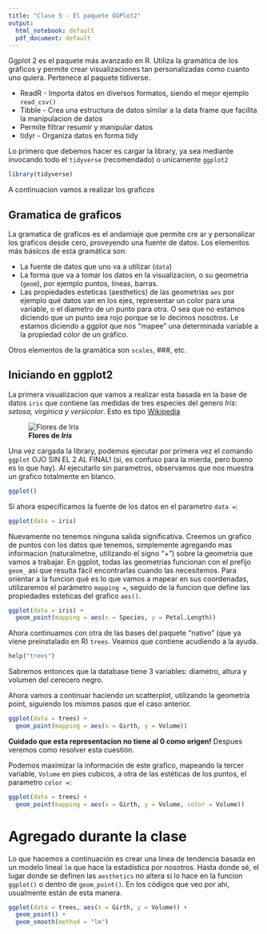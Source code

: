 ```yaml
---
title: "Clase 5 - El paquete GGPlot2"
output:
  html_notebook: default
  pdf_document: default
---
```



Ggplot 2 es el paquete más avanzado en R. Utiliza la gramática de los gráficos y permite crear visualizaciones tan personalizadas como cuanto uno quiera. Pertenece al paquete tidiverse. 

  * ReadR - Importa datos en diversos formatos, siendo el mejor ejemplo `read_csv()`
  * Tibble - Crea una estructura de datos similar a la data frame que facilita la manipulacion de datos
  * Permite filtrar resumir y manipular datos
  * tidyr - Organiza datos en forma tidy

Lo primero que debemos hacer es cargar la library, ya sea mediante invocando todo el `tidyverse` (recomendado) o unicamente `ggplot2`

```r
library(tidyverse)
```

A continuacion vamos a realizar los graficos

## Gramatica de graficos

La gramatica de graficos es el andamiaje que permite cre
ar y personalizar los graficos desde cero, proveyendo una fuente de datos. Los elementos más básicos de esta gramática son:

  * La fuente de datos que uno va a utilizar (`data`)
  * La forma que va a tomar los datos en la visualizacion, o su geometria (`geom`), por ejemplo puntos, líneas, barras. 
  * Las propiedades esteticas (aesthetics) de las geometrias `aes` por ejemplo qué datos van en los ejes, representar un color para una variable, o el diametro de un punto para otra. O sea que no estamos diciendo que un punto sea rojo porque se lo decimos nosotros. Le estamos diciendo a ggplot que nos "mapee" una determinada variable a la propiedad color de un gráfico.
  
Otros elementos de la gramática son `scales`, ###, etc. 

## Iniciando en ggplot2

La primera visualizacion que vamos a realizar esta basada en la base de datos `iris` que contiene las medidas de tres especies del genero _Iris_: _setosa, virginica y versicolor_. Esto es tipo [Wikipedia](http://wikipedia.org)

![**Flores de _Iris_**](iris.png)

Una vez cargada la library, podemos ejecutar por primera vez el comando `ggplot` OJO SIN EL 2 AL FINAL! (si, es confuso para la mierda, pero bueno es lo que hay). Al ejecutarlo sin parametros, observamos que nos muestra un grafico totalmente en blanco. 

```r
ggplot()
```


Si ahora especificamos la fuente de los datos en el parametro `data =`:

```r
ggplot(data = iris)
```

Nuevamente no tenemos ninguna salida significativa. Creemos un grafico de puntos con los datos que tenemos, simplemente agregando mas informacion (naturalmetne, utilizando el signo "+") sobre la geometria que vamos a trabajar. En ggplot, todas las geometrias funcionan con el prefijo `geom_` asi que resulta fácil encontrarlas cuando las necesitemos. Para orientar a la funcion qué es lo que vamos a mapear en sus coordenadas, utilizaremos el parámetro `mapping =`, seguido de la funcion que define las propiedades esteticas del grafico `aes()`. 

```r
ggplot(data = iris) +
  geom_point(mapping = aes(x = Species, y = Petal.Length))
```


Ahora continuamos con otra de las bases del paquete "nativo" (que ya viene preinstalado en R) `trees`. Veamos que contiene acudiendo a la ayuda.

```r
help("trees")
```

Sabremos entonces que la database tiene 3 variables: diametro, altura y volumen del cerecero negro. 

Ahora vamos a continuar haciendo un scatterplot, utilizando la geometria point, siguiendo los mismos pasos que el caso anterior. 

```r
ggplot(data = trees) + 
  geom_point(mapping = aes(x = Girth, y = Volume))
```


**Cuidado que esta representacion no tiene al 0 como origen!** Despues veremos como resolver esta cuestión. 

Podemos maximizar la información de este grafico, mapeando la tercer variable, `Volume` en pies cubicos, a otra de las estéticas de los puntos, el parametro `color =`:

```r
ggplot(data = trees) + 
  geom_point(mapping = aes(x = Girth, y = Volume, color = Volume))
```

# Agregado durante la clase
 
Lo que hacemos a continuación es crear una linea de tendencia basada en un modelo lineal `lm` que hace la estadística por nosotros. Hasta donde sé, el lugar donde se definen las `aesthetics` no altera si lo hace en la funcion `ggplot()` o dentro de `geom_point()`. En los códigos que veo por ahi, usualmente están de esta manera. 

```r
ggplot(data = trees, aes(x = Girth, y = Volume)) + 
  geom_point() + 
  geom_smooth(method = "lm")
```



